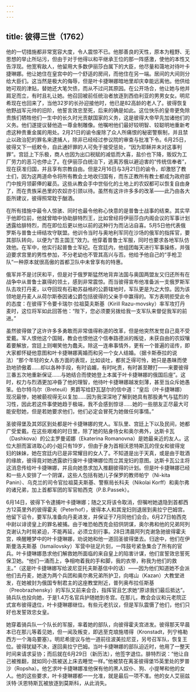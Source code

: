 ```yaml
---
---
---
```

title: 彼得三世（1762）
---




他的一切措施都非常宽容大度，令人震惊不已。他那善良的天性，原本为粗野、无思想的举止所玷污，但由于对于他得以和平继承王位的那一阵感激，使他的本性又告浮现。他宽宥敌人，他留用大多数伊丽莎白属下的大臣，他尽量和蔼地对待叶卡捷琳娜。他让她住在皇宫中的一个舒适的房间，而他住在另一端。居间的大间则分给大臣们。这当然是极大的侮辱，但是叶卡捷琳娜暗地里却庆幸能远离他。他供给她可观的津贴，替她还大笔欠债，而从不过问其原因。在公开场合，他让她与他并肩足而立，有时且礼让她。他召回被前任统治者放逐到西伯利亚的男男女女。明尼希现在也回来了，当他32岁的长孙迎接他时，他已是82高龄的老人了。彼得恢复他野战军元帅的旧阶，他誓言效忠至死，后来的确是如此。这位快乐的皇帝更免除贵族们牺牲他们一生中的长久时光贡献国家的义务，这是彼得大帝早先加诸他们的义务。他们遂提议替他造一尊金制雕像。他嘱咐他们最好较明智、较聪明地重新考虑这种贵重金属的用处。2月21日的谕令废除了众人所痛恨的秘密警察制，并且禁止以政治犯的罪名来逮捕人，除非已经经过参议院的审查与批准下令。6月25日，彼得又下一纸敕令，自此通奸罪的人可免于接受惩处，“因为耶稣并未对这事判罪”。宫廷上下乐极，商人也因为出口税赋的减低而大喜，盐价也下降，贩奴为工厂劳力的恶习也停止了。在伊丽莎白统治下，逃离苏俄以避迫害的“传统信奉者”，现在获准归国，并且享有宗教自由。但是2月16日与3月21日的谕令，却激怒了教士们，因为这两道命令将所有教会土地收归国有，而东正教所有教士都成为政府部门中按月领薪俸的雇员。这些从教会手中世俗化的土地上的农奴都可以恢复自由身了，而在贵族采邑里的农奴亦引颈以待。虽然有这许许多多的改革——此乃由各大臣所建议，彼得照常耽于酗酒。

在所有措施中最令人惊骇、同时也最令他称心快意的是普鲁士战事的结束。其实早于他即位前，他就曾暗中协助腓特烈王，比如曾经将伊丽莎白内阁会议的军事计划透露给腓特烈，而在即位后更以他以前的这种行为而沾沾自喜。5月5日他代表俄罗斯与普鲁士缔结攻守联盟。他训令当时与奥地利军同在沙场的俄军的指挥官，要其部队转向，以便为“吾主国王”效力。他穿着普鲁士军服，同时也要求各地军队仿效他。在军中，他实行起普鲁士军纪。在宫廷内，他组团每天进行军事操练，并强迫要求宫里的男性参加，不分老幼也不管其高兴与否。他给予他自己的“手枪卫队”一种原本就很高傲的首都卫队中未曾享有的特惠。

俄军并不是讨厌和平，但是对于俄罗斯猛然地背弃法国与奥国两盟友又归还所有在战争中从普鲁士赢得的领土，感到非常震惊。而当彼得宣布他准备派一支俄罗斯军队去攻打丹麦，以夺回现有石勒苏益格的公爵辖地时，军队更是为之大惊。因为该领地是丹麦人从荷尔斯泰因诸公爵包括彼得的父亲手中赢得的。军方表明拒受此令的态度：在彼得下令要卡瑞尔·拉祖莫夫斯基（Kirill Razu-movsky）率军攻打丹麦时，这位将军如此回答他：“陛下，您必须要另拨给我一支军队来督促我军的前进。”

虽然彼得做了这许许多多勇敢而非常值得称道的改革，但是他突然发觉自己竟不受爱戴。军人恨他这个国贼，教会也恨他这个信奉路德派的叛徒，未获自由的农奴嚷着要解放，宫廷上则嘲笑他为蠢夫。除这一连串事情外，更有一个普遍的谣传，即大家都怀疑他意图和叶卡捷琳娜离婚而和另一个女人结婚。（据卡斯泰拉的说法）“那个年轻的女人各方面的表现，比如谈吐，都贫乏得可怜，她只是愚昧而使劲地骄傲着……却以各种手段，有时谄媚，有时叱责，有时甚至鞭打——来要彼得三番五次地重新保证……与她结合而使她登上本属于叶卡捷琳娜的俄国后座”。这时，权力与烈酒更加冲昏了他的理智，他待叶卡捷琳娜越发刻薄，甚至当众斥她愚笨。伯尔特乌尔（Breteuil）男爵写给舒瓦瑟尔的信中道：“皇后（叶卡捷琳娜）现况最惨，她被藐视得无以复加……因为我深深地了解到她具有那股勇气与猛烈的习性，因此若这件事使她趋于极端，我不会感到惊讶……她的一些朋友正尽最大可能安慰她，但是若她要求他们，他们必定会冒死为她做任何事情。”

圣彼得堡及其郊区到处都是叶卡捷琳娜的党人。军队里、宫廷上下以及民间，她都广受爱戴。在这些艰难的时日里，除了她的贴身侍女和奥尔弗外，达斯卡瓦（Dashkova）的公主罗曼诺娜（Ekaterina Romanovna）是她最亲近的友人。这位大胆而富进取心的小姐只有19岁，但由于身为首相沃恩特斯瓦的侄女和彼得宠妇的妹妹，她在宫廷内已是非常耀目的女人了。不知道是出于天真，或是由于耽酒的缘故，彼得竟对她透露欲行废叶卡捷琳娜位而立其宠妇的意图。达斯卡瓦公主将这消息传给叶卡捷琳娜，并且向她恳求加入推翻彼得的计划。但是叶卡捷琳娜已经和一些人安排了一个阴谋，这些人包括有她儿子保罗的教师帕宁（Ni-kita Panin）、乌克兰的司令官拉祖莫夫斯基、警察局长科夫（Nikolai Korff）和奥尔弗的诸兄弟，加上首都军团的军官帕西克（P.B.Passek）。

6月14日，彼得下令逮捕叶卡捷琳娜；随之又将该令取消，但嘱咐她退隐到首都西方12英里外的彼得霍夫（Peterhof），彼得本人和其宠妇则退居到奥拉宁巴姆宫。他留下诏令，要军队准备向丹麦进发，并保证于7月同他们会合。6月27日帕西克中尉以诽谤皇上的罪名被捕。由于唯恐帕西克会招供阴谋，奥尔弗和他的兄弟阿列克谢认为时局紧迫，不能再延，必须立刻行事。28日清晨阿列克谢急驰彼得霍夫宫，唤醒睡梦中的叶卡捷琳娜，劝说她和他一道回圣彼得堡去。归途中，他们在伊斯曼洛夫斯基（Ismailovsky）军营中驻足片刻，一阵鼓号紧急集合了所有的官兵。叶卡捷琳娜恳求他们解救她所面临的来自皇上的陷害计谋，他们宣誓效忠誓死保卫她。“他们一涌而上，争相吻着我的手和脚，我的衣带，称我为他们的救主。”（这是叶卡捷琳娜写给波尼亚托夫斯基信中的话）——因为他们知道她不会派他们去丹麦，她遂为两个兵团和奥尔弗兄弟所护卫，向喀山（Kazan）大教堂进发，在她被封为俄国专制君主的这座教堂附近，普列奥布拉任斯基（Preobrazhensky）的军队又前来会合，指挥官且乞求她“原谅我们最后抵达”。骑兵队也投向她，于是1.4万名官兵护随她到冬宫。在那儿，教会会议和元老院正式宣布彼得退位，叶卡捷琳娜继位。有些元老抗议，但是军队震慑了他们，他们只好也发誓效忠女皇。

她穿着骑兵队一个队长的军服，率着她的部队，向彼得霍夫宫进发。彼得那天早晨本已在那儿等着见她，但一闻及叛变，即逃至克琅施塔得（Kronstadt，列宁格勒西方一个海岛要塞）。明尼希提议与他一道前往波美拉尼亚，另号召军队，恢复王位。彼得犹疑不决，遂回奥拉宁巴姆。当叶卡捷琳娜的部队迫近时，他用了一整天时间来请求妥协；而后就在6月29日（新历法），他签字退位。腓特烈说：“他让自己被推翻，就如同小孩被送上床去睡觉一样。”他被禁在离圣彼得堡15英里处的罗普沙（Ropsha）。他乞求叶卡捷琳娜准他保有他的黑人奴仆、狗、小提琴和他的女人。他的这些要求，叶卡捷琳娜都一一允准，就是最后一项不准。他的女人艾丽兹沃特·沃恩特斯瓦被放逐到莫斯科，从此消失。